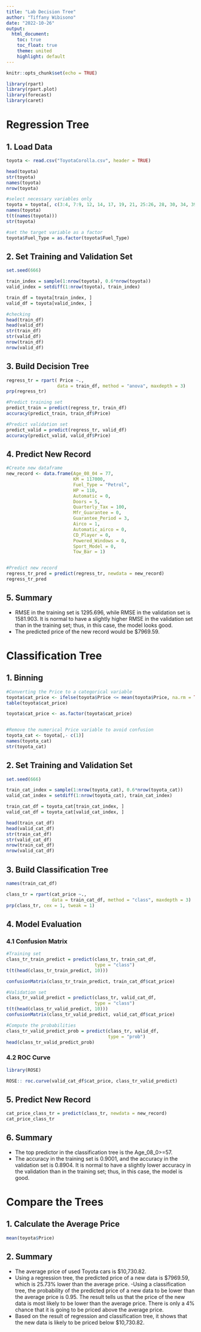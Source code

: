 ---
title: "Lab Decision Tree"
author: "Tiffany Wibisono"
date: "2022-10-26"
output: 
  html_document:
    toc: true
    toc_float: true
    theme: united
    highlight: default
---

```{r setup, include=FALSE}
knitr::opts_chunk$set(echo = TRUE)

library(rpart)
library(rpart.plot)
library(forecast)
library(caret)
```

# Regression Tree
## 1. Load Data
```{r}
toyota <- read.csv("ToyotaCorolla.csv", header = TRUE)

head(toyota)
str(toyota)
names(toyota)
nrow(toyota)

#select necessary variables only
toyota = toyota[, c(3:4, 7:9, 12, 14, 17, 19, 21, 25:26, 28, 30, 34, 39)]
names(toyota)
t(t(names(toyota)))
str(toyota)

#set the target variable as a factor
toyota$Fuel_Type = as.factor(toyota$Fuel_Type)
```
## 2. Set Training and Validation Set
```{r}
set.seed(666)

train_index = sample(1:nrow(toyota), 0.6*nrow(toyota))
valid_index = setdiff(1:nrow(toyota), train_index)

train_df = toyota[train_index, ]
valid_df = toyota[valid_index, ]

#checking
head(train_df)
head(valid_df)
str(train_df)
str(valid_df)
nrow(train_df)
nrow(valid_df)
```
## 3. Build Decision Tree
```{r}
regress_tr = rpart( Price ~.,
                   data = train_df, method = "anova", maxdepth = 3)
prp(regress_tr)

#Predict training set
predict_train = predict(regress_tr, train_df)
accuracy(predict_train, train_df$Price)

#Predict validation set
predict_valid = predict(regress_tr, valid_df)
accuracy(predict_valid, valid_df$Price)
```
## 4. Predict New Record
```{r}
#Create new dataframe
new_record <- data.frame(Age_08_04 = 77, 
                         KM = 117000, 
                         Fuel_Type = "Petrol", 
                         HP = 110, 
                         Automatic = 0, 
                         Doors = 5, 
                         Quarterly_Tax = 100, 
                         Mfr_Guarantee = 0, 
                         Guarantee_Period = 3, 
                         Airco = 1, 
                         Automatic_airco = 0, 
                         CD_Player = 0, 
                         Powered_Windows = 0, 
                         Sport_Model = 0, 
                         Tow_Bar = 1)


#Predict new record
regress_tr_pred = predict(regress_tr, newdata = new_record)
regress_tr_pred
```
## 5. Summary
- RMSE in the training set is 1295.696, while RMSE in the validation set is 1581.903. It is normal to have a slightly higher RMSE in the validation set than in the training set; thus, in this case, the model looks good.
- The predicted price of the new record would be $7969.59.


# Classification Tree
## 1. Binning
```{r}
#Converting the Price to a categorical variable
toyota$cat_price <- ifelse(toyota$Price <= mean(toyota$Price, na.rm = TRUE), "0", "1")
table(toyota$cat_price)

toyota$cat_price <- as.factor(toyota$cat_price)


#Remove the numerical Price variable to avoid confusion 
toyota_cat <- toyota[,- c(1)]
names(toyota_cat)
str(toyota_cat)
```
## 2. Set Training and Validation Set
```{r}
set.seed(666)

train_cat_index = sample(1:nrow(toyota_cat), 0.6*nrow(toyota_cat))
valid_cat_index = setdiff(1:nrow(toyota_cat), train_cat_index)

train_cat_df = toyota_cat[train_cat_index, ]
valid_cat_df = toyota_cat[valid_cat_index, ]

head(train_cat_df)
head(valid_cat_df)
str(train_cat_df)
str(valid_cat_df)
nrow(train_cat_df)
nrow(valid_cat_df)
```
## 3. Build Classification Tree
```{r}
names(train_cat_df)

class_tr = rpart(cat_price ~.,
                 data = train_cat_df, method = "class", maxdepth = 3)
prp(class_tr, cex = 1, tweak = 1)
```
## 4. Model Evaluation
### 4.1 Confusion Matrix
```{r}
#Training set
class_tr_train_predict = predict(class_tr, train_cat_df,
                                 type = "class")
t(t(head(class_tr_train_predict, 10)))

confusionMatrix(class_tr_train_predict, train_cat_df$cat_price)

#Validation set
class_tr_valid_predict = predict(class_tr, valid_cat_df,
                                 type = "class")
t(t(head(class_tr_valid_predict, 10)))
confusionMatrix(class_tr_valid_predict, valid_cat_df$cat_price)

#Compute the probabilities
class_tr_valid_predict_prob = predict(class_tr, valid_df,
                                      type = "prob")
head(class_tr_valid_predict_prob)
```
### 4.2 ROC Curve
```{r}
library(ROSE)

ROSE:: roc.curve(valid_cat_df$cat_price, class_tr_valid_predict)
```
## 5. Predict New Record
```{r}
cat_price_class_tr = predict(class_tr, newdata = new_record)
cat_price_class_tr
```
## 6. Summary
- The top predictor in the classification tree is the Age_08_0>=57.
- The accuracy in the training set is 0.9001, and the accuracy in the validation set is 0.8904. It is normal to have a slightly lower accuracy in the validation than in the training set; thus, in this case, the model is good.

# Compare the Trees
## 1. Calculate the Average Price 
```{r}
mean(toyota$Price)
```
## 2. Summary
- The average price of used Toyota cars is $10,730.82.
- Using a regression tree, the predicted price of a new data is $7969.59, which is 25.73% lower than the average price. 
-Using a classification tree, the probability of the predicted price of a new data to be lower than the average price is 0.95. The result tells us that the price of the new data is most likely to be lower than the average price. There is only a 4% chance that it is going to be priced above the average price.
- Based on the result of regression and classification tree, it shows that the new data is likely to be priced below $10,730.82.
